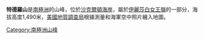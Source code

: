 {{coord|82|53|S|163|0|E|display=title}}

'''特德羅山'''是[[南極洲|南極洲]]的山峰，位於[[沙克爾頓海岸|沙克爾頓海岸]]，屬於[[伊麗莎白女王嶺|伊麗莎白女王嶺]]的一部分，海拔高度1,490米，[[美國地質調查局|美國地質調查局]]根據測量和海軍空中照片繪入地圖。

{{DEFAULTSORT:Mount Tedrow}}
[[Category:南極洲山峰|Category:南極洲山峰]]


{{ShackletonCoast-geo-stub}}